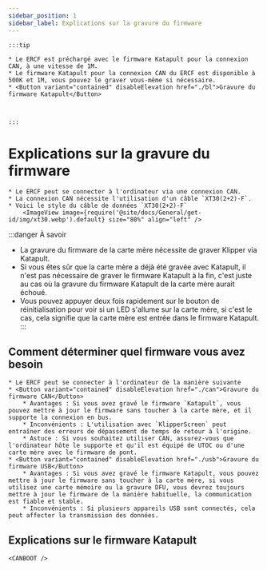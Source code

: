 ```yaml
---
sidebar_position: 1
sidebar_label: Explications sur la gravure du firmware
---
```







    :::tip

    * Le ERCF est préchargé avec le firmware Katapult pour la connexion CAN, à une vitesse de 1M.
    * Le firmware Katapult pour la connexion CAN du ERCF est disponible à 500K et 1M, vous pouvez le graver vous-même si nécessaire.
    * <Button variant="contained" disableElevation href="./bl">Gravure du firmware Katapult</Button>



    :::

# Explications sur la gravure du firmware

    * Le ERCF peut se connecter à l'ordinateur via une connexion CAN.
    * La connexion CAN nécessite l'utilisation d'un câble `XT30(2+2)-F`.
    * Voici le style du câble de données `XT30(2+2)-F`
        <ImageView image={require('@site/docs/General/get-id/img/xt30.webp').default} size="80%" align="left" />

:::danger À savoir
* La gravure du firmware de la carte mère nécessite de graver Klipper via Katapult.
* Si vous êtes sûr que la carte mère a déjà été gravée avec Katapult, il n'est pas nécessaire de graver le firmware Katapult à la fin, c'est juste au cas où la gravure du firmware Katapult de la carte mère aurait échoué.
* Vous pouvez appuyer deux fois rapidement sur le bouton de réinitialisation pour voir si un LED s'allume sur la carte mère, si c'est le cas, cela signifie que la carte mère est entrée dans le firmware Katapult.
:::

## Comment déterminer quel firmware vous avez besoin

    * Le ERCF peut se connecter à l'ordinateur de la manière suivante
    * <Button variant="contained" disableElevation href="./can">Gravure du firmware CAN</Button>
        * Avantages : Si vous avez gravé le firmware `Katapult`, vous pouvez mettre à jour le firmware sans toucher à la carte mère, et il supporte la connexion en bus.
        * Inconvénients : L'utilisation avec `KlipperScreen` peut entraîner des erreurs de dépassement de temps de retour à l'origine.
        * Astuce : Si vous souhaitez utiliser CAN, assurez-vous que l'ordinateur hôte le supporte et qu'il est équipé de UTOC ou d'une carte mère avec le firmware de pont.
    * <Button variant="contained" disableElevation href="./usb">Gravure du firmware USB</Button>
        * Avantages : Si vous avez gravé le firmware Katapult, vous pouvez mettre à jour le firmware sans toucher à la carte mère, si vous utilisez une carte mémoire ou la gravure DFU, vous devrez toujours mettre à jour le firmware de la manière habituelle, la communication est fiable et stable.
        * Inconvénients : Si plusieurs appareils USB sont connectés, cela peut affecter la transmission des données.

## Explications sur le firmware Katapult

    <CANBOOT />